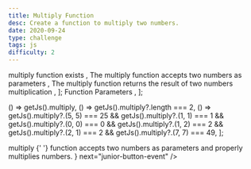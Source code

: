 ```yaml
---
title: Multiply Function
desc: Create a function to multiply two numbers.
date: 2020-09-24
type: challenge
tags: js
difficulty: 2
---
```



  <Text size="small" color="#FAFAFA">
    multiply function exists
  </Text>,
  <Text size="small" color="#FAFAFA">
    The multiply function accepts two numbers as parameters
  </Text>,
  <Text size="small" color="#FAFAFA">
    The multiply function returns the result of two numbers multiplication
  </Text>,
];

  <Link
    size="small"
    href="https://www.w3schools.com/js/js_function_parameters.asp"
  >
    Function Parameters
  </Link>,
];

  () => getJs().multiply,
  () => getJs().multiply?.length === 2,
  () =>
    getJs().multiply?.(5, 5) === 25 &&
    getJs().multiply?.(1, 1) === 1 &&
    getJs().multiply?.(0, 0) === 0 &&
    getJs().multiply?.(1, 2) === 2 &&
    getJs().multiply?.(2, 1) === 2 &&
    getJs().multiply?.(7, 7) === 49,
];

<Post>
  <CodeEditor
    tasks={tasksListData}
    help={helpListData}
    tabs={tabs}
    tests={tests}
    result={
      <>
        <Text size="preNormal" code>
          multiply
        </Text>{' '}
        function accepts two numbers as parameters and properly multiplies
        numbers.
      </>
    }
    next="junior-button-event"
  />
</Post>
